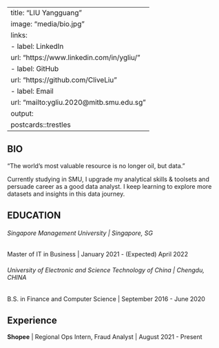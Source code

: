 
---
title: "LIU Yangguang"
image: "media/bio.jpg"
links:
  - label: LinkedIn
    url: "https://www.linkedin.com/in/ygliu/"
  - label: GitHub
    url: "https://github.com/CliveLiu"
  - label: Email
    url: "mailto:ygliu.2020@mitb.smu.edu.sg"
output:
  postcards::trestles
---
 
## BIO
"The world’s most valuable resource is no longer oil, but data."

Currently studying in SMU, I upgrade my analytical skills & toolsets and persuade career as a good data analyst. I keep learning to explore more datasets and insights in this data journey.

## EDUCATION

###### Singapore Management University | Singapore, SG

Master of IT in Business | January 2021 - (Expected) April 2022

###### University of Electronic and Science Technology of China | Chengdu, CHINA

B.S. in Finance and Computer Science | September 2016 - June 2020

## Experience

**Shopee** | Regional Ops Intern, Fraud Analyst | August 2021 - Present


<!-- Comment: Ctrl + Shift +C -->
<!-- This BIO page is from: -->
<!-- https://rstudio.github.io/distill/website.html?panelset1=screenshot&panelset2=screenshot2&panelset3=inspiration3&panelset=themed-site#postcards -->
